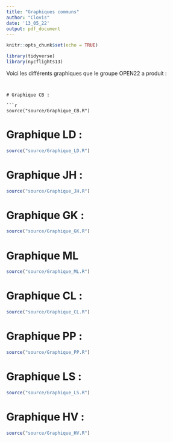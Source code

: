 ```yaml
---
title: "Graphiques communs"
author: "Clovis"
date: '13_05_22'
output: pdf_document
---
```


```r
knitr::opts_chunk$set(echo = TRUE)
```

```r
library(tidyverse)
library(nycflights13)
```

Voici les différents graphiques que le groupe OPEN22 a produit :

```


# Graphique CB :

```r
source("source/Graphique_CB.R")
```

# Graphique LD :

```r
source("source/Graphique_LD.R")
```

# Graphique JH :

```r
source("source/Graphique_JH.R")
```

# Graphique GK :

```r
source("source/Graphique_GK.R")
```

# Graphique ML

```r
source("source/Graphique_ML.R")
```
# Graphique CL :

```r
source("source/Graphique_CL.R")
```
# Graphique PP :

```r
source("source/Graphique_PP.R")
```
# Graphique LS :

```r
source("source/Graphique_LS.R")
```
# Graphique HV :
```r
source("source/Graphique_HV.R")
```



 




 
 
